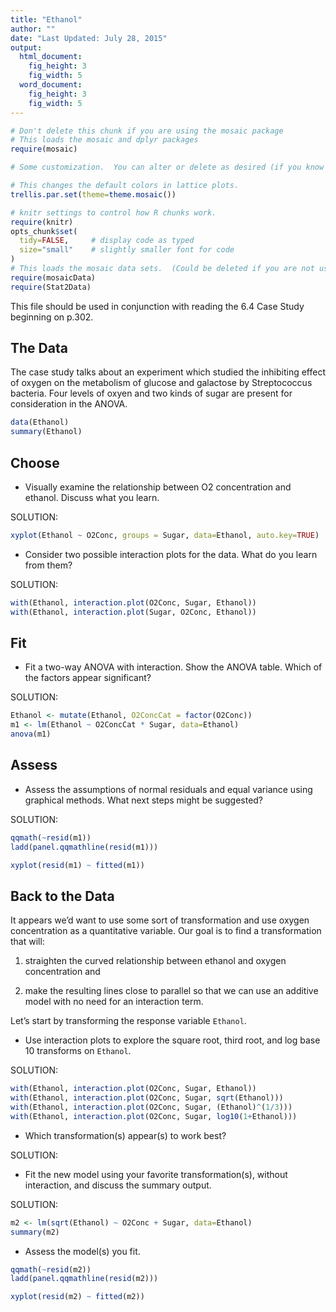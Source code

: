 ```yaml
---
title: "Ethanol"
author: ""
date: "Last Updated: July 28, 2015"
output: 
  html_document:
    fig_height: 3
    fig_width: 5
  word_document:
    fig_height: 3
    fig_width: 5
---
```




```r
# Don't delete this chunk if you are using the mosaic package
# This loads the mosaic and dplyr packages
require(mosaic)
```

```r
# Some customization.  You can alter or delete as desired (if you know what you are doing).

# This changes the default colors in lattice plots.
trellis.par.set(theme=theme.mosaic())  

# knitr settings to control how R chunks work.
require(knitr)
opts_chunk$set(
  tidy=FALSE,     # display code as typed
  size="small"    # slightly smaller font for code
)
# This loads the mosaic data sets.  (Could be deleted if you are not using them.)
require(mosaicData)                
require(Stat2Data)
```

This file should be used in conjunction with reading the 6.4 Case Study beginning on p.302.

## The Data 

The case study talks about an experiment which studied the inhibiting effect of oxygen on the metabolism of glucose and galactose by Streptococcus bacteria. Four levels of oxyen and two kinds of sugar are present for consideration in the ANOVA. 

```r
data(Ethanol)
summary(Ethanol)
```

## Choose

* Visually examine the relationship between O2 concentration and ethanol. Discuss what you learn.

SOLUTION:

```r
xyplot(Ethanol ~ O2Conc, groups = Sugar, data=Ethanol, auto.key=TRUE)
```

* Consider two possible interaction plots for the data. What do you learn from them?

SOLUTION:

```r
with(Ethanol, interaction.plot(O2Conc, Sugar, Ethanol))
with(Ethanol, interaction.plot(Sugar, O2Conc, Ethanol))

```

## Fit

* Fit a two-way ANOVA with interaction. Show the ANOVA table. Which of the factors appear significant?

SOLUTION:

```r
Ethanol <- mutate(Ethanol, O2ConcCat = factor(O2Conc))
m1 <- lm(Ethanol ~ O2ConcCat * Sugar, data=Ethanol)
anova(m1)
```

## Assess

* Assess the assumptions of normal residuals and equal variance using graphical methods. What next steps might be suggested?

SOLUTION:

```r
qqmath(~resid(m1))
ladd(panel.qqmathline(resid(m1)))
```

```r
xyplot(resid(m1) ~ fitted(m1))
```





## Back to the Data

It appears we'd want to use some sort of transformation and use oxygen concentration as a quantitative variable. 
Our goal is to find a transformation that will: 

1. straighten the curved relationship between ethanol and oxygen concentration and

2. make the resulting lines close to parallel so that we can use an additive model with no need for an interaction term. 

Let's start by transforming the response variable `Ethanol`. 

* Use interaction plots to explore the square root, third root, and log base 10 transforms on `Ethanol`.

SOLUTION:

```r
with(Ethanol, interaction.plot(O2Conc, Sugar, Ethanol))
with(Ethanol, interaction.plot(O2Conc, Sugar, sqrt(Ethanol)))
with(Ethanol, interaction.plot(O2Conc, Sugar, (Ethanol)^(1/3)))
with(Ethanol, interaction.plot(O2Conc, Sugar, log10(1+Ethanol)))
```

* Which transformation(s) appear(s) to work best?

SOLUTION:


* Fit the new model using your favorite transformation(s), without interaction, and discuss the summary output.

SOLUTION:


```r
m2 <- lm(sqrt(Ethanol) ~ O2Conc + Sugar, data=Ethanol)
summary(m2)
```


* Assess the model(s) you fit.

```r
qqmath(~resid(m2))
ladd(panel.qqmathline(resid(m2)))
```

```r
xyplot(resid(m2) ~ fitted(m2))
```


